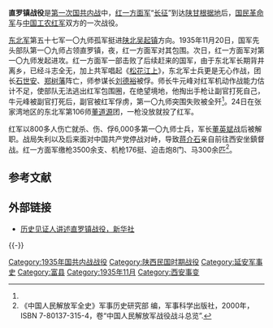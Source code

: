 {{Infobox Military Conflict
|campaign=
|image=
|caption=
|partof=[[第一次国共内战|第一次国共内战]]
|conflict=直罗镇战役
|date=1935年11月20日－23日
|place={{CHN-1928}}[[陝西省_(中華民國)|陕西]][[鄜县|鄜县]][[直罗镇|直罗镇]]（今称富县）
|result=
|combatant1=[[红一方面军|红一方面军]]
|combatant2=国军第57军109师和111师一团
|commander1=[[彭德怀|彭德怀]]（红一方面军）<br>[[林彪|林彪]]（红一军团）<br>[[徐海东|徐海东]]（红十五军团）
|commander2=[[董英斌|董英斌]]（国军第57军）<br>[[牛元峰|牛元峰]]（57军109师）
|strength1=
|strength2=
|casualties1=800人傷亡
|casualties2=1000余<ref name="全史" /><br />被俘5300余<ref name="全史" />
}}

'''直罗镇战役'''是[[第一次国共内战|第一次国共内战]]中，[[红一方面军|红一方面军]]“[[长征|长征]]”到达[[陕甘根据地|陕甘根据地]]后，[[国民革命军|国民革命军]]与[[中国工农红军|中国工农红军]]双方的一次战役。

[[东北军|东北军]]第五十七军一〇九师孤军挺进[[陕北|陕北]][[吴起镇|吴起镇]]方向。1935年11月20日，国军先头部队第一〇九师占领直罗镇，夜，红一方面军对其包围。次日，红一方面军对第一〇九师发起进攻。红一方面军一部击败了后续赶来的国军，由于东北军长期背井离乡，已经斗志全无，加上共军唱起《[[松花江上|松花江上]]》，东北军士兵更是无心作战，团长[[石世安|石世安]]、[[郑树藩|郑树藩]]阵亡，师参谋长[[刘德裕|刘德裕]]被俘。师长牛元峰对红军机动作战能力估计不足，使部队无法逃出红军包围圈，在绝望境地，他掏出手枪让副官打死自己，牛元峰被副官打死后，副官被红军俘虏，第一〇九师突围失败被全歼<ref name="全史" />。24日在张家湾地区的东北军第106师[[董道源|董道源]]团，一枪没放就投了红军。

红军以800多人伤亡就杀、伤、俘6,000多第一〇九师士兵，军长[[董英斌|董英斌]]战后被解职。战局失利以及后来面对中国共产党停战对峙，导致[[蒋介石|蒋介石]]亲自前往西安坐鎮督战。红一方面军缴枪3500余支、机枪176挺、迫击炮8门、马300余匹<ref name="全史">《中国人民解放军全史》军事历史研究部 编，军事科学出版社，2000年，ISBN 7-80137-315-4，卷“中国人民解放军战役战斗总览”.</ref>。

== 参考文献 ==
{{Reflist}}

== 外部链接 ==
* [http://news.mod.gov.cn/forces/2006-10/08/content_3075766.htm 历史见证人讲述直罗镇战役，新华社] {{Wayback|url=http://news.mod.gov.cn/forces/2006-10/08/content_3075766.htm |date=20160304080316 }}

{{-}}
{{第一次国共内战}}

[[Category:1935年国共内战战役|Category:1935年国共内战战役]]
[[Category:陕西民国时期战役|Category:陕西民国时期战役]]
[[Category:延安军事史|Category:延安军事史]]
[[Category:富县|Category:富县]]
[[Category:1935年11月|Category:1935年11月]]
[[Category:西安事变|Category:西安事变]]